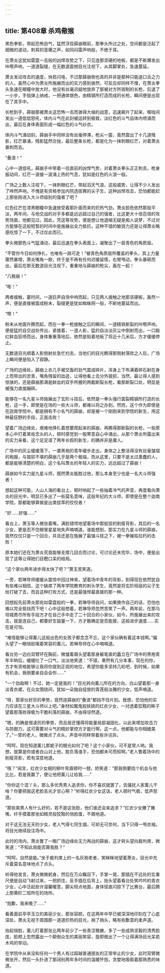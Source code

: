```yaml
---
---
---
```

title: 第408章 杀鸡儆猴
---



黑色拳影，带起恐怖劲气，猛然浮现薛崩眼前，那拳头所过之处，空间都是泛起了细微的波动，刺耳的音爆之声，如同闷雷声响般，不绝于耳。

在萧炎这犹如雷霆一击般的凶悍攻势之下，只见连那坚硬的地板，都是不断爆发出咔嚓声响，一道道裂缝，在无数道震撼目光注视下，从其脚掌处，急速蔓延。

萧炎发动攻击的速度，快若闪电，不过那薛崩倒也真的并非是那种只能逞口舌之力的人，虽然心中为萧炎所施展而出的实力感到骇然，可反应却同样不慢，在萧炎拳头急速在眼瞳中放大时，他没有丝毫迟疑地放弃了那被对方所钳制的长枪，后退了一小步，手指弹上纳戒，一把通体银色，由精钢所打造而成的长枪，瞬间便是出现在了其手中。

长枪到手，薛崩那被萧炎这恐怖一击而骇得大缩的战意，迅速飙升了起来，喉咙间发出一道低低怒吼，体内斗气在此刻被运转到极致，淡红色的斗气自体内喷涌而出，最后在身体表面形成一幅红色的斗气纱衣。

体内斗气涌动刻，薛崩手中同样没有丝毫停滞，枪尖一震，竟然震出了十几道残影，红芒暴涌，残影猛然合拢，最后整条长枪，都是化为一抹刺眼红芒，对着萧炎暴刺而去。

“叠浪！”

心中一道低吼，薛崩手中带着一往直前的凶悍气势，对着萧炎拳头正正刺去，枪身振动间，红芒一波接一波涌上热的气息，犹如是红色的火浪一般。

广场之上数人注视下，一抹刺眼红芒，带起滔天气浪，这般威势，让得不少人发出了哗然声响。不愧是有资格参加内院选拔赛的尖子生，这种凶悍攻击，恐怕都能赶上那些刚进入大斗师级别的强者了吧？

红色红芒在漆黑眼瞳中急速放受着那扑面而来的炽热气劲，萧炎脸色依然那般平淡，两年间，与他交战的对手多都是远远超过自己的强者，比这更大十倍百倍的攻势场面，他都见过。因此，凭这等攻势，便是想让他退缩无疑是痴人说梦，不过对方能够在这般短暂的时间中是施展出全力抵抗，这种不错的敏锐力还是让得萧炎略感吃惊了一下，不过仅此而已。

拳头微颤色斗气猛涌动，最后迅速在拳头表面上，凝聚出了一层青色的角质层。

“不管你今日如何挣扎，也唯有一路可走！”被青色角质层所覆盖的拳头，其上力量骤然暴增，萧炎嘴角一掀，终于是不再有任何迟缓留情，右臂甩动，拳头暴砸而出，最后在那无数道目光注视下，重重地与薛崩的枪尖，轰在一起！

“八极崩！”

“嘭！”

两者接触，霎时间，一道巨声自场中响而起，只见两人接触之地那坚硬板，轰然一声，便是直接被震成粉末，裂缝更是犹如蜘蛛网一般，不断地蔓延而出。

“嚓！”

粉末从地面升腾而起，而在一拳一枪接触之后的瞬间，一道精铁断裂的咔嚓声响，便是猛的自交战处传出，紧接着，一道人影，猛的自淡淡灰尘中倒射而出，一口殷红鲜血狂喷而出，身体重重落地后，依然是贴着地板了将近十几米后，方才缓缓停止。

无数道目光顺着人影倒射处急忙扫去，当他们的目光瞧得那倒射落败之人后，广场上瞬间便是陷入了寂静。

广场的边缘处，薛崩上衣几乎被交轰的劲气震成碎片，浑身上下布满着碎石射在身上而带出的淤青，嘴角残留的血迹，让得他看上去分外狼狈，当然，最让得人感到惊骇的，还是薛崩那满是鲜血的双手所握的两截断裂长枪，看那断裂口处，明显是被强力直接蹦碎。

能够在一名九星斗师施展出了玄阶斗技后，依然是一拳头强行震裂精钢所打造的长枪，这一手，即使是在场的一些大斗师，都难以将之办到。然而，这个作为即使是在迦南学院中，都是拥有不小名气的薛崩，却是被一个刚刚来到学院的新生，用这种最狂野的手段，正面击败！

望着广场边缘处，艰难地挣扎着想要爬起来的薛崩，再瞧得那断裂的长枪，一些原本心中打着某些念头的人，顿时感觉到一股寒意自心中涌出，从那个萧炎所露出来的实力来看，这个足足请了两年长假的新生，的确并非是庸人。

广场中的灰尘缓缓落下，一袭黑袍的青年缓步走出，身体之上整洁得没有丝毫皱褶的袍服，与狼狈不堪的薛崩几乎是两个极端，而从这里，只要不是太过愚蠢的人，都是能够清楚的明白，这个名叫萧炎的年轻人的实力，远远超过了薛崩！

薛崩如今实力是九星斗师，既然萧炎能胜过他，那么本身至少也是一名大斗师强者！

想起这种可能，人山人海的看台上，顿时响起了一些抽着冷气的声音，再度看向萧炎的目光中，明显已多出了一些莫名意味，这般年纪的大斗师，即使是在整个迦南学院，那都能够算做是出类拔萃的佼佼者！

“好……好强……”

看台上，萧玉等人微张着嘴，满脸错愕地望着场中那挺拔的削瘦背影，其后的一名少女，更是忍不住眼冒星星地失声喃喃道。谁能想到，那实力在九星斗师的薛崩，竟然仅仅只是一个回合，并且还是在施展了最强斗技之下，被一拳摧枯拉朽的击败！

原本她们还在为萧炎究竟能够支撑几回合而讨论，可讨论还未完毕，场中，便是出现了这等让得她们目瞪口呆的结局。

“这个家伙两年进步得太快了吧？”萧玉苦笑道。

一旁，若琳导师缓缓从震惊中回过神来，望着场中青年的背影，到得现在依然犹自有些难以相信，这个缺席了两年学院教育的刺头学生，竟然是将玄阶班级的尖子生给打破了去，而且这种打败方式，还是最强悍最直接的那一种。

回想起先前萧炎那宛如雷霆般的一拳，若琳导师自问，如果换作自己的话，恐怕也难以完全抵挡而下吧！心中这般想着，若琳导师忽然苦笑了一声。两年前，在那乌坦城费尽所有手段方才在自己手中走了二十回合的小家伙，如今，所施展出来的攻击，就是连自己，都要好生掂量一下，方才敢确定是否能接，这般进步速度……实在是可怕。

“难怪能够让得薰儿这般出色的女孩子都念念不忘，这个家伙确有着这本钱啊。”偏头望了一眼俏脸噙着笑容的薰儿，若琳导师在心中喃喃道。

看台另一边白双臂环在胸前，微皱着眉头望着那身躯笔直的矗立在广场中的黑袍青年半晌后，缓缓吐了一口气，淡淡地笑道：“不错，果然有几分本事，现在的你，方才有资格能够让我将你提到正视的地位，希望你能多坚持几轮吧，到时候，如果有机会，我倒要亲自会会你……”

“一个劲敌啊！不过，她一定是我的！”目光转向薰儿所在的方向，白山望着那一身淡青衣裙，在众女围绕间，犹如一朵独自绽放的青莲般淡雅的少女，低声喃道。

“呀，那家伙好厉的拳势，竟然连薛崩的“叠浪”都挡不住片刻。我想，恐怕他的实力应该在三星大斗师以上吧。”身材如魔鬼般妖娆的红衣少女，一对透着狡黠的眸子望着那落败得极为干脆利落的薛崩，不由得讶然道。

“嗯，的确是很凌厉的拳势，而且居还懂得将能量局部凝固化，以此来增加攻击力与防御力，这可需要对斗气的精妙掌控方才能行啊，这一点，他都能与你相媲美了。”一旁的老人，微微点了点头，声音中同样带着些许诧异。

“呵呵，现在知道薰儿那妮子的眼光如何了吧？这个小家伙，可不是常人呐。我想，就算是你或者白山对上他，胜负落谁手，恐怕都未可而知啊。”老人瞥着场中的削瘦背影，若有深意地道。

“哦？”闻言，红衣少女细的柳叶弯眉顿时一翘，娇笑道：“那我倒要找个机会与他比比，若是我赢了，便让他把薰儿让给我……”

“你你这个混丫头，那么多优秀男人追求你，你不喜欢就罢了，去骚扰人家薰儿干啥？你要把我这老脸丢光才甘心啊？”听得红衣少女这话，老人顿时气极，低声怒道。

“那些臭男人有什么好的，若不是这张脸，他们谁还会来追求？”红衣少女撇了撇嘴，纤手摸着那张如精灵般狡黠的俏脸蛋，不屑地道。

对于这无法无天的少女，老人气得七窍生烟，可却无可奈何，当下只得一甩衣袖，将目光继续投注场中。

此时的场内，萧炎瞥了一眼广场边缘处无力再战的薛崩，这才转头望向裁判席，微笑道：“不知此局能否算我胜？”

“呵呵，自然是能。”坐于裁判席上的一名灰袍老者，笑眯眯地望着萧炎，目光中充斥着莫名意味地点了点头。

听得他发言，萧炎微微躬身，然后在万众瞩目下，手掌一晃，那插在不远处的玄重尺便是自动飞射过来，一把抓住，反手插在后背上，抬头望着看台处笑吟吟的青衣少女，心中泛起些许温馨暖意，脚尖轻点地面，身体径直闪掠下了比赛台，最后腾上那黄阶二班所在的场所。

“抱歉，我来晚了……”

看着面前亭亭玉立的美丽少女，那张容颜，在这两年中早已被深深地印刻在了心底深处，萧炎无视于周围那一道道炽热的目光，捎了捎头，略有些歉意的柔声道。

抬起俏脸，薰儿盯着那张比两年前少了一些青涩稚嫩，多了一些成熟坚毅的清秀脸庞，脸颊上忽然露出一个颠倒众生的美丽笑容，旋即做出了一个让得满场目光呆若木鸡的举动。

在学院中从来没和任何一个男人有过超越普通朋友的正常举止的少女，此时双臂微微张开，然后一头扑进了那阔别两年多时间的温暖怀抱，贪婪地吸取着那熟悉的味道。